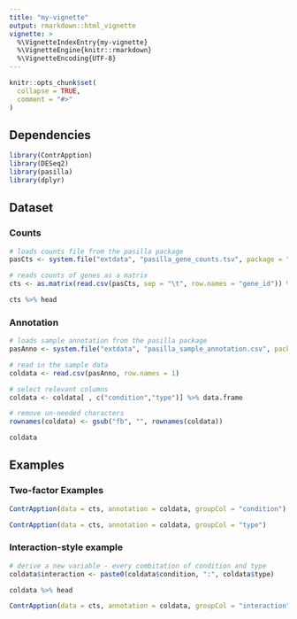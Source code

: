 ```yaml
---
title: "my-vignette"
output: rmarkdown::html_vignette
vignette: >
  %\VignetteIndexEntry{my-vignette}
  %\VignetteEngine{knitr::rmarkdown}
  %\VignetteEncoding{UTF-8}
---
```


```r
knitr::opts_chunk$set(
  collapse = TRUE,
  comment = "#>"
)
```

## Dependencies

```r
library(ContrApption)
library(DESeq2)
library(pasilla)
library(dplyr)
```

## Dataset

### Counts

```R

# loads counts file from the pasilla package 
pasCts <- system.file("extdata", "pasilla_gene_counts.tsv", package = "pasilla", mustWork = TRUE)

# reads counts of genes as a matrix
cts <- as.matrix(read.csv(pasCts, sep = "\t", row.names = "gene_id")) %>% data.frame

cts %>% head
```

### Annotation

```R

# loads sample annotation from the pasilla package
pasAnno <- system.file("extdata", "pasilla_sample_annotation.csv", package = "pasilla", mustWork = TRUE)

# read in the sample data
coldata <- read.csv(pasAnno, row.names = 1)

# select relevant columns
coldata <- coldata[ , c("condition","type")] %>% data.frame

# remove un-needed characters
rownames(coldata) <- gsub("fb", "", rownames(coldata))

coldata
```

## Examples

### Two-factor Examples

```R

ContrApption(data = cts, annotation = coldata, groupCol = "condition")
```

```R

ContrApption(data = cts, annotation = coldata, groupCol = "type")
```

### Interaction-style example

```R

# derive a new variable - every combitation of condition and type
coldata$interaction <- paste0(coldata$condition, ":", coldata$type)

coldata %>% head
```

```R

ContrApption(data = cts, annotation = coldata, groupCol = "interaction")
```
